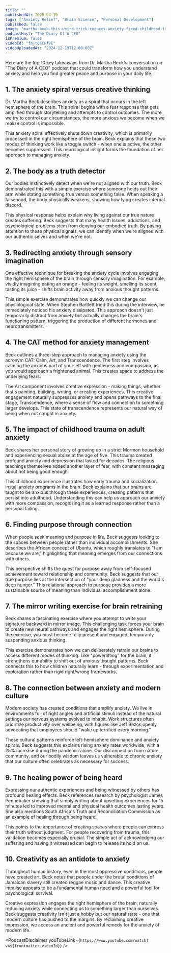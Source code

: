 ```yaml
---
title: ""
publishedAt: 2025-04-10
tags: ["Anxiety Relief", "Brain Science", "Personal Development"]
published: false
image: "martha-beck-this-weird-trick-reduces-anxiety-fixed-childhood-trauma.jpg"
podcastHost: "The Diary Of A CEO"
isPremium: false
videoId: "fajtQSCHfvE"
videoUploadedAt: "2024-12-19T12:00:00Z"
---
```



<PodcastSummaryPageLayout frontmatter={frontmatter}>

Here are the top 10 key takeaways from Dr. Martha Beck's conversation on "The Diary of A CEO" podcast that could transform how you understand anxiety and help you find greater peace and purpose in your daily life.

## 1. The anxiety spiral versus creative thinking

Dr. Martha Beck describes anxiety as a spiral that occurs in the left hemisphere of the brain. This spiral begins with a fear response that gets amplified through storytelling and attempts to control outcomes. The more we try to control our circumstances, the more anxious we become when we realize control is impossible.

This anxiety spiral effectively shuts down creativity, which is primarily processed in the right hemisphere of the brain. Beck explains that these two modes of thinking work like a toggle switch - when one is active, the other becomes suppressed. This neurological insight forms the foundation of her approach to managing anxiety.

## 2. The body as a truth detector

Our bodies instinctively detect when we're not aligned with our truth. Beck demonstrated this with a simple exercise where someone holds out their arm while stating something true versus something false. When speaking a falsehood, the body physically weakens, showing how lying creates internal discord.

This physical response helps explain why living against our true nature creates suffering. Beck suggests that many health issues, addictions, and psychological problems stem from denying our embodied truth. By paying attention to these physical signals, we can identify when we're aligned with our authentic selves and when we're not.

## 3. Redirecting anxiety through sensory imagination

One effective technique for breaking the anxiety cycle involves engaging the right hemisphere of the brain through sensory imagination. For example, vividly imagining eating an orange - feeling its weight, smelling its scent, tasting its juice - shifts brain activity away from anxious thought patterns.

This simple exercise demonstrates how quickly we can change our physiological state. When Stephen Bartlett tried this during the interview, he immediately noticed his anxiety dissipated. This approach doesn't just temporarily distract from anxiety but actually changes the brain's functioning pattern, triggering the production of different hormones and neurotransmitters.

## 4. The CAT method for anxiety management

Beck outlines a three-step approach to managing anxiety using the acronym CAT: Calm, Art, and Transcendence. The first step involves calming the anxious part of yourself with gentleness and compassion, as you would approach a frightened animal. This creates space to address the underlying fears.

The Art component involves creative expression - making things, whether that's painting, building, writing, or creating experiences. This creative engagement naturally suppresses anxiety and opens pathways to the final stage, Transcendence, where a sense of flow and connection to something larger develops. This state of transcendence represents our natural way of being when not caught in anxiety.

## 5. The impact of childhood trauma on adult anxiety

Beck shares her personal story of growing up in a strict Mormon household and experiencing sexual abuse at the age of five. This trauma created profound anxiety and depression that lasted for decades. The religious teachings themselves added another layer of fear, with constant messaging about not being good enough.

This childhood experience illustrates how early trauma and socialization install anxiety programs in the brain. Beck explains that our brains are taught to be anxious through these experiences, creating patterns that persist into adulthood. Understanding this can help us approach our anxiety with more compassion, recognizing it as a learned response rather than a personal failing.

## 6. Finding purpose through connection

When people seek meaning and purpose in life, Beck suggests looking to the spaces between people rather than individual accomplishments. She describes the African concept of Ubuntu, which roughly translates to "I am because we are," highlighting that meaning emerges from our connections with others.

This perspective shifts the quest for purpose away from self-focused achievement toward relationship and community. Beck suggests that our true purpose lies at the intersection of "your deep gladness and the world's deep hunger." This relational approach to purpose provides a more sustainable source of meaning than individual accomplishment alone.

## 7. The mirror writing exercise for brain retraining

Beck shares a fascinating exercise where you attempt to write your signature backward in mirror image. This challenging task forces your brain to create new neural pathways and engages the right hemisphere. During the exercise, you must become fully present and engaged, temporarily suspending anxious thinking.

This exercise demonstrates how we can deliberately retrain our brains to access different modes of thinking. Like "powerlifting" for the brain, it strengthens our ability to shift out of anxious thought patterns. Beck connects this to how children naturally learn - through experimentation and exploration rather than rigid right/wrong frameworks.

## 8. The connection between anxiety and modern culture

Modern society has created conditions that amplify anxiety. We live in environments full of right angles and artificial stimuli instead of the natural settings our nervous systems evolved to inhabit. Work structures often prioritize productivity over wellbeing, with figures like Jeff Bezos openly advocating that employees should "wake up terrified every morning."

These cultural patterns reinforce left-hemisphere dominance and anxiety spirals. Beck suggests this explains rising anxiety rates worldwide, with a 25% increase during the pandemic alone. Our disconnection from nature, community, and our bodily wisdom leaves us vulnerable to chronic anxiety that our culture often celebrates as necessary for success.

## 9. The healing power of being heard

Expressing our authentic experiences and being witnessed by others has profound healing effects. Beck references research by psychologist James Pennebaker showing that simply writing about upsetting experiences for 15 minutes led to improved mental and physical health outcomes lasting years. She also mentions South Africa's Truth and Reconciliation Commission as an example of healing through being heard.

This points to the importance of creating spaces where people can express their truth without judgment. For people recovering from trauma, this validation becomes especially crucial. The simple act of acknowledging our suffering and having it witnessed can begin to release its hold on us.

## 10. Creativity as an antidote to anxiety

Throughout human history, even in the most oppressive conditions, people have created art. Beck notes that people under the brutal conditions of Jamaican slavery still created reggae music and dance. This creative impulse appears to be a fundamental human need and a powerful tool for psychological survival.

Creative expression engages the right hemisphere of the brain, naturally reducing anxiety while connecting us to something larger than ourselves. Beck suggests creativity isn't just a hobby but our natural state - one that modern culture has pushed to the margins. By reclaiming creative expression, we access an ancient and powerful remedy for the anxiety of modern life.

<PodcastDisclaimer
  youTubeLink={`https://www.youtube.com/watch?v=${frontmatter.videoId}`}
/>

</PodcastSummaryPageLayout>
